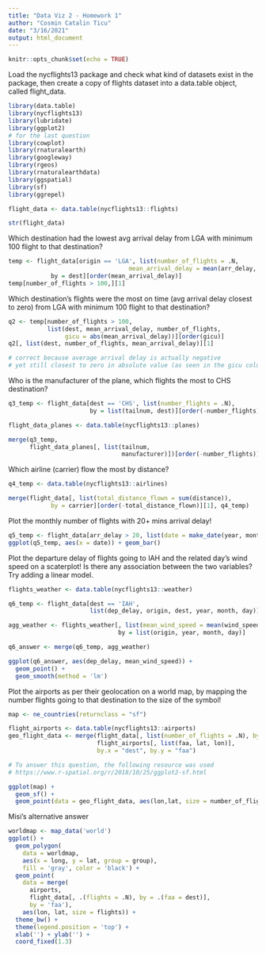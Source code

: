 ```yaml
---
title: "Data Viz 2 - Homework 1"
author: "Cosmin Catalin Ticu"
date: "3/16/2021"
output: html_document
---
```


```r
knitr::opts_chunk$set(echo = TRUE)

```

Load the nycflights13 package and check what kind of datasets exist in the package, then create a copy of flights dataset into a data.table object, called flight_data.

```r
library(data.table)
library(nycflights13)
library(lubridate)
library(ggplot2)
# for the last question
library(cowplot)
library(rnaturalearth)
library(googleway)
library(rgeos)
library(rnaturalearthdata)
library(ggspatial)
library(sf)
library(ggrepel)

flight_data <- data.table(nycflights13::flights)

str(flight_data)
```

Which destination had the lowest avg arrival delay from LGA with minimum 100 flight to that destination?

```r
temp <- flight_data[origin == 'LGA', list(number_of_flights = .N, 
                                  mean_arrival_delay = mean(arr_delay, na.rm = T)), 
            by = dest][order(mean_arrival_delay)]
temp[number_of_flights > 100,][1]
```

Which destination's flights were the most on time (avg arrival delay closest to zero) from LGA with minimum 100 flight to that destination?

```r
q2 <- temp[number_of_flights > 100, 
           list(dest, mean_arrival_delay, number_of_flights, 
                gicu = abs(mean_arrival_delay))][order(gicu)]
q2[, list(dest, number_of_flights, mean_arrival_delay)][1]

# correct because average arrival delay is actually negative 
# yet still closest to zero in absolute value (as seen in the gicu column above)
```

Who is the manufacturer of the plane, which flights the most to CHS destination?

```r
q3_temp <- flight_data[dest == 'CHS', list(number_flights = .N), 
                       by = list(tailnum, dest)][order(-number_flights)]

flight_data_planes <- data.table(nycflights13::planes)

merge(q3_temp, 
      flight_data_planes[, list(tailnum, 
                                manufacturer)])[order(-number_flights)][1]
```

Which airline (carrier) flow the most by distance?

```r
q4_temp <- data.table(nycflights13::airlines)

merge(flight_data[, list(total_distance_flown = sum(distance)), 
            by = carrier][order(-total_distance_flown)][1], q4_temp)

```

Plot the monthly number of flights with 20+ mins arrival delay!

```r
q5_temp <- flight_data[arr_delay > 20, list(date = make_date(year, month))]
ggplot(q5_temp, aes(x = date)) + geom_bar()
```

Plot the departure delay of flights going to IAH and the related day's wind speed on a scaterplot! Is there any association between the two variables? Try adding a linear model.

```r
flights_weather <- data.table(nycflights13::weather)

q6_temp <- flight_data[dest == 'IAH', 
                       list(dep_delay, origin, dest, year, month, day)]

agg_weather <- flights_weather[, list(mean_wind_speed = mean(wind_speed)), 
                               by = list(origin, year, month, day)]

q6_answer <- merge(q6_temp, agg_weather)

ggplot(q6_answer, aes(dep_delay, mean_wind_speed)) + 
  geom_point() + 
  geom_smooth(method = 'lm')
```

Plot the airports as per their geolocation on a world map, by mapping the number flights going to that destination to the size of the symbol!

```r
map <- ne_countries(returnclass = "sf")

flight_airports <- data.table(nycflights13::airports)
geo_flight_data <- merge(flight_data[, list(number_of_flights = .N), by = dest], 
                         flight_airports[, list(faa, lat, lon)], 
                         by.x = "dest", by.y = "faa")

# To answer this question, the following resource was used
# https://www.r-spatial.org/r/2018/10/25/ggplot2-sf.html

ggplot(map) + 
  geom_sf() + 
  geom_point(data = geo_flight_data, aes(lon,lat, size = number_of_flights))
```

Misi's alternative answer

```r
worldmap <- map_data('world')
ggplot() +
  geom_polygon(
    data = worldmap, 
    aes(x = long, y = lat, group = group), 
    fill = 'gray', color = 'black') +
  geom_point(
    data = merge(
      airports, 
      flight_data[, .(flights = .N), by = .(faa = dest)], 
      by = 'faa'), 
    aes(lon, lat, size = flights)) +
  theme_bw() +
  theme(legend.position = 'top') +
  xlab('') + ylab('') + 
  coord_fixed(1.3)

```